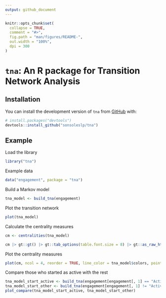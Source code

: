 ```yaml
---
output: github_document
---
```


<!-- README.md is generated from README.Rmd. Please edit that file -->

```r
knitr::opts_chunk$set(
  collapse = TRUE,
  comment = "#>",
  fig.path = "man/figures/README-",
  out.width = "100%",
  dpi = 300
)
```

# `tna`: An R package for Transition Network Analysis

<!-- badges: start -->
<!-- badges: end -->


## Installation

You can install the development version of `tna` from [GitHub](https://github.com/) with:

```r
# install.packages("devtools")
devtools::install_github("sonsoleslp/tna")
```

## Example

Load the library
```r
library("tna")
```

Example data
```r
data("engagement", package = "tna")
```

Build a Markov model
```r
tna_model <- build_tna(engagement)
```

Plot the transition network
```r
plot(tna_model)
```

Calculate the centrality measures
```r
cm <- centralities(tna_model)
```

```r
cm |> gt::gt() |> gt::tab_options(table.font.size = 8) |> gt::as_raw_html()
```

Plot the centrality measures
```r
plot(cm, ncol = 4, reorder = TRUE, line_color = tna_model$colors, point_color = tna_model$colors) 
```

Compare those who started as active with the rest
```r
tna_model_start_active <- build_tna(engagement[engagement[, 1] == "Active", ])
tna_model_start_other <- build_tna(engagement[engagement[, 1] != "Active", ])
plot_compare(tna_model_start_active, tna_model_start_other)
```

